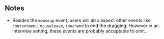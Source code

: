 ## Notes

- Besides the `mouseup` event, users will also expect other events like `contextmenu`, `mouseleave`, `touchend` to end the dragging. However in an interview setting, these events are probably acceptable to omit.
